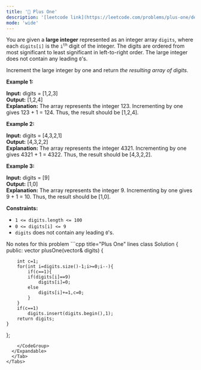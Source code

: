 ```yaml
---
title: '🧩 Plus One'
description: '[leetcode link](https://leetcode.com/problems/plus-one/description/)'
mode: 'wide'
---
```

<Tabs>
  <Tab title="Question" icon="circle-question" iconType="regular">
    <Card>
      <p>You are given a <strong>large integer</strong> represented as an integer array <code>digits</code>, where each <code>digits[i]</code> is the <code>i<sup>th</sup></code> digit of the integer. The digits are ordered from most significant to least significant in left-to-right order. The large integer does not contain any leading <code>0</code>&#39;s.</p>  <p>Increment the large integer by one and return <em>the resulting array of digits</em>.</p>   <p><strong class="example">Example 1:</strong></p>   <strong>Input:</strong> digits = [1,2,3] <br/> <strong>Output:</strong> [1,2,4] <br/> <strong>Explanation:</strong> The array represents the integer 123. Incrementing by one gives 123 + 1 = 124. Thus, the result should be [1,2,4].   <p><strong class="example">Example 2:</strong></p>   <strong>Input:</strong> digits = [4,3,2,1] <br/> <strong>Output:</strong> [4,3,2,2] <br/> <strong>Explanation:</strong> The array represents the integer 4321. Incrementing by one gives 4321 + 1 = 4322. Thus, the result should be [4,3,2,2].   <p><strong class="example">Example 3:</strong></p>   <strong>Input:</strong> digits = [9] <br/> <strong>Output:</strong> [1,0] <br/> <strong>Explanation:</strong> The array represents the integer 9. Incrementing by one gives 9 + 1 = 10. Thus, the result should be [1,0].    <p><strong>Constraints:</strong></p>  <ul>  <li><code>1 &lt;= digits.length &lt;= 100</code></li>  <li><code>0 &lt;= digits[i] &lt;= 9</code></li>  <li><code>digits</code> does not contain any leading <code>0</code>&#39;s.</li> </ul> 
    </Card>
  </Tab>
  <Tab title="Solution" icon="lightbulb" iconType="regular" >
    <Card>
      No notes for this problem
    </Card>
  <Expandable title="code">
    <CodeGroup dropdown>
```cpp title="Plus One" lines
class Solution {
public:
    vector<int> plusOne(vector<int>& digits) {
        
        int c=1;
        for(int i=digits.size()-1;i>=0;i--){
        	if(c==1){
        	if(digits[i]==9) 
        		digits[i]=0;
        	else
        		digits[i]+=1,c=0;
        	}
        }
        if(c==1)
        	digits.insert(digits.begin(),1);
        return digits;
    }
};
```
    </CodeGroup>
  </Expandable>
  </Tab>
</Tabs>